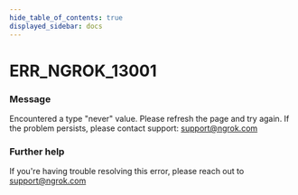 ```yaml
---
hide_table_of_contents: true
displayed_sidebar: docs
---
```



# ERR_NGROK_13001

### Message

Encountered a type "never" value. Please refresh the page and try again. If the problem persists, please contact support: support@ngrok.com

### Further help

If you're having trouble resolving this error, please reach out to [support@ngrok.com](mailto:support@ngrok.com?subject=Help%20with%20ERR_NGROK_13001)

<ErrorDetails error="err_ngrok_13001" />
